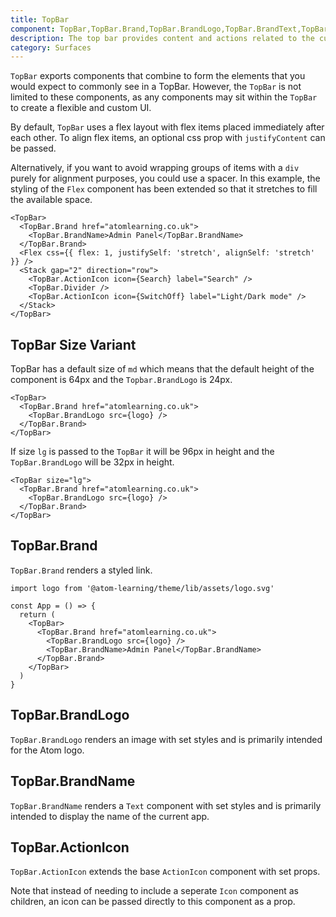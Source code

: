 ```yaml
---
title: TopBar
component: TopBar,TopBar.Brand,TopBar.BrandLogo,TopBar.BrandText,TopBar.ActionIcon
description: The top bar provides content and actions related to the current screen. It is used for branding, screen titles, navigation, and actions.
category: Surfaces
---
```


`TopBar` exports components that combine to form the elements that you would expect to commonly see in a TopBar. However, the `TopBar` is not limited to these components, as any components may sit within the `TopBar` to create a flexible and custom UI.

By default, `TopBar` uses a flex layout with flex items placed immediately after each other. To align flex items, an optional css prop with `justifyContent` can be passed.

Alternatively, if you want to avoid wrapping groups of items with a `div` purely for alignment purposes, you could use a spacer. In this example, the styling of the `Flex` component has been extended so that it stretches to fill the available space.

```tsx preview
<TopBar>
  <TopBar.Brand href="atomlearning.co.uk">
    <TopBar.BrandName>Admin Panel</TopBar.BrandName>
  </TopBar.Brand>
  <Flex css={{ flex: 1, justifySelf: 'stretch', alignSelf: 'stretch' }} />
  <Stack gap="2" direction="row">
    <TopBar.ActionIcon icon={Search} label="Search" />
    <TopBar.Divider />
    <TopBar.ActionIcon icon={SwitchOff} label="Light/Dark mode" />
  </Stack>
</TopBar>
```

## TopBar Size Variant

TopBar has a default size of `md` which means that the default height of the component is 64px and the `Topbar.BrandLogo` is 24px.

```tsx preview
<TopBar>
  <TopBar.Brand href="atomlearning.co.uk">
    <TopBar.BrandLogo src={logo} />
  </TopBar.Brand>
</TopBar>
```

If size `lg` is passed to the `TopBar` it will be 96px in height and the `TopBar.BrandLogo` will be 32px in height.

```tsx preview
<TopBar size="lg">
  <TopBar.Brand href="atomlearning.co.uk">
    <TopBar.BrandLogo src={logo} />
  </TopBar.Brand>
</TopBar>
```

## TopBar.Brand

`TopBar.Brand` renders a styled link.

```tsx
import logo from '@atom-learning/theme/lib/assets/logo.svg'

const App = () => {
  return (
    <TopBar>
      <TopBar.Brand href="atomlearning.co.uk">
        <TopBar.BrandLogo src={logo} />
        <TopBar.BrandName>Admin Panel</TopBar.BrandName>
      </TopBar.Brand>
    </TopBar>
  )
}
```

## TopBar.BrandLogo

`TopBar.BrandLogo` renders an image with set styles and is primarily intended for the Atom logo.

## TopBar.BrandName

`TopBar.BrandName` renders a `Text` component with set styles and is primarily intended to display the name of the current app.

## TopBar.ActionIcon

`TopBar.ActionIcon` extends the base `ActionIcon` component with set props.

Note that instead of needing to include a seperate `Icon` component as children, an icon can be passed directly to this component as a prop.
